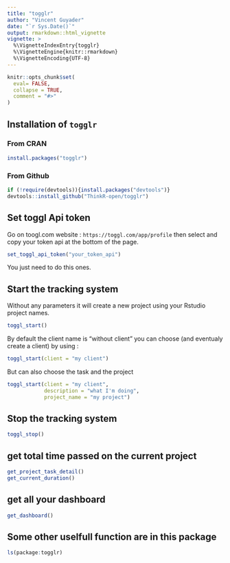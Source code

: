```yaml
---
title: "togglr"
author: "Vincent Guyader"
date: "`r Sys.Date()`"
output: rmarkdown::html_vignette
vignette: >
  %\VignetteIndexEntry{togglr}
  %\VignetteEngine{knitr::rmarkdown}
  %\VignetteEncoding{UTF-8}
---
```


```r
knitr::opts_chunk$set(
  eval= FALSE,
  collapse = TRUE,
  comment = "#>"
)
```

## Installation of `togglr`


### From CRAN

```r
install.packages("togglr")
```


### From Github
```R
if (!require(devtools)){install.packages("devtools")}
devtools::install_github("ThinkR-open/togglr")
```



## Set toggl Api token

Go on toogl.com website : `https://toggl.com/app/profile` then select and copy your token api at the bottom of the page.

```r
set_toggl_api_token("your_token_api")
```
You just need to do this ones.


## Start the tracking system

Without any parameters it will create a new project using your Rstudio project names. 

```r
toggl_start()
```

By default the client name is "without client" you can choose (and eventualy create a client) by using :

```r
toggl_start(client = "my client")
```

But can also choose the task and the project

```r
toggl_start(client = "my client",
            description = "what I'm doing",
            project_name = "my project")
```


## Stop the tracking system

```r
toggl_stop()
```


## get total time passed on the current project

```r
get_project_task_detail()
get_current_duration()
```

## get all your dashboard

```r
get_dashboard()
```



## Some other uselfull function are in this package

```r
ls(package:togglr)
```

